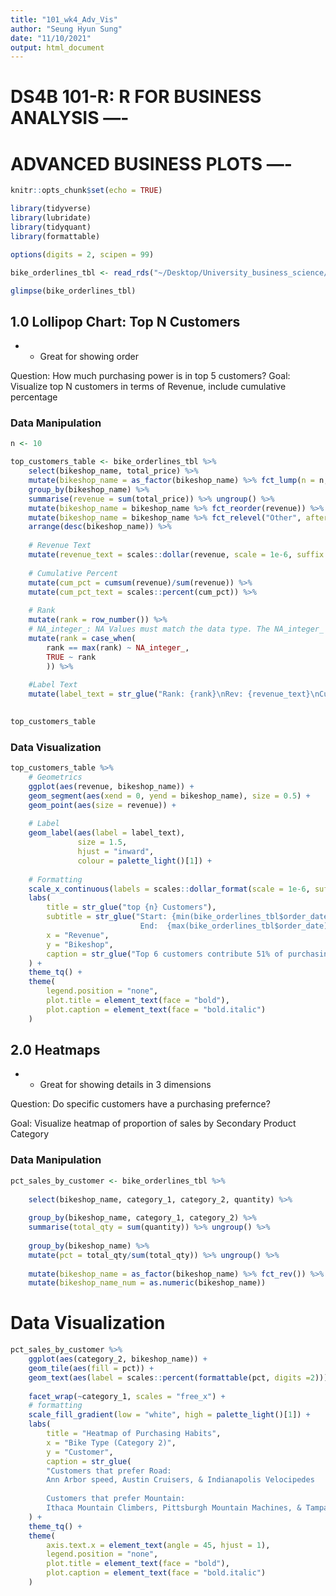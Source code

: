 ```yaml
---
title: "101_wk4_Adv_Vis"
author: "Seung Hyun Sung"
date: "11/10/2021"
output: html_document
---
```


# DS4B 101-R: R FOR BUSINESS ANALYSIS ---- 
# ADVANCED BUSINESS PLOTS ----

```r
knitr::opts_chunk$set(echo = TRUE)
```


```r
library(tidyverse)
library(lubridate)
library(tidyquant)
library(formattable)

options(digits = 2, scipen = 99)

bike_orderlines_tbl <- read_rds("~/Desktop/University_business_science/DS4B_101/00_data/bike_sales/data_wrangled/bike_orderlines.rds")

glimpse(bike_orderlines_tbl)
```


## 1.0 Lollipop Chart: Top N Customers 

* - Great for showing order

Question: How much purchasing power is in top 5 customers?
Goal: Visualize top N customers in terms of Revenue, include cumulative percentage



### Data Manipulation

```r
n <- 10

top_customers_table <- bike_orderlines_tbl %>% 
    select(bikeshop_name, total_price) %>% 
    mutate(bikeshop_name = as_factor(bikeshop_name) %>% fct_lump(n = n, w = total_price)) %>% 
    group_by(bikeshop_name) %>% 
    summarise(revenue = sum(total_price)) %>% ungroup() %>% 
    mutate(bikeshop_name = bikeshop_name %>% fct_reorder(revenue)) %>% 
    mutate(bikeshop_name = bikeshop_name %>% fct_relevel("Other", after = 0)) %>% 
    arrange(desc(bikeshop_name)) %>% 
    
    # Revenue Text
    mutate(revenue_text = scales::dollar(revenue, scale = 1e-6, suffix = "M")) %>% 
    
    # Cumulative Percent 
    mutate(cum_pct = cumsum(revenue)/sum(revenue)) %>% 
    mutate(cum_pct_text = scales::percent(cum_pct)) %>% 
    
    # Rank 
    mutate(rank = row_number()) %>% 
    # NA_integer_: NA Values must match the data type. The NA_integer_ adds an NA value to integer data. 
    mutate(rank = case_when(
        rank == max(rank) ~ NA_integer_,
        TRUE ~ rank
        )) %>% 
    
    #Label Text 
    mutate(label_text = str_glue("Rank: {rank}\nRev: {revenue_text}\nCumPct: {cum_pct_text}"))
    

top_customers_table
```
### Data Visualization

```r
top_customers_table %>% 
    # Geometrics
    ggplot(aes(revenue, bikeshop_name)) +
    geom_segment(aes(xend = 0, yend = bikeshop_name), size = 0.5) +
    geom_point(aes(size = revenue)) +
    
    # Label 
    geom_label(aes(label = label_text), 
               size = 1.5, 
               hjust = "inward",
               colour = palette_light()[1]) +
    
    # Formatting
    scale_x_continuous(labels = scales::dollar_format(scale = 1e-6, suffix = "M")) +
    labs(
        title = str_glue("top {n} Customers"),
        subtitle = str_glue("Start: {min(bike_orderlines_tbl$order_date)}
                             End:  {max(bike_orderlines_tbl$order_date)}"),
        x = "Revenue",
        y = "Bikeshop",
        caption = str_glue("Top 6 customers contribute 51% of purchasing power.")
    ) +
    theme_tq() +
    theme(
        legend.position = "none",
        plot.title = element_text(face = "bold"),
        plot.caption = element_text(face = "bold.italic")
    )


```

## 2.0 Heatmaps 
* - Great for showing details in 3 dimensions

Question: Do specific customers have a purchasing prefernce?

Goal: Visualize heatmap of proportion of sales by Secondary Product Category

### Data Manipulation

```r
pct_sales_by_customer <- bike_orderlines_tbl %>% 
    
    select(bikeshop_name, category_1, category_2, quantity) %>% 
    
    group_by(bikeshop_name, category_1, category_2) %>% 
    summarise(total_qty = sum(quantity)) %>% ungroup() %>% 
    
    group_by(bikeshop_name) %>% 
    mutate(pct = total_qty/sum(total_qty)) %>% ungroup() %>% 
    
    mutate(bikeshop_name = as_factor(bikeshop_name) %>% fct_rev()) %>% 
    mutate(bikeshop_name_num = as.numeric(bikeshop_name))

```

# Data Visualization

```r

pct_sales_by_customer %>% 
    ggplot(aes(category_2, bikeshop_name)) +
    geom_tile(aes(fill = pct)) +
    geom_text(aes(label = scales::percent(formattable(pct, digits =2))), size = 3) +
    
    facet_wrap(~category_1, scales = "free_x") +
    # formatting 
    scale_fill_gradient(low = "white", high = palette_light()[1]) +
    labs(
        title = "Heatmap of Purchasing Habits",
        x = "Bike Type (Category 2)",
        y = "Customer",
        caption = str_glue(
        "Customers that prefer Road: 
        Ann Arbor speed, Austin Cruisers, & Indianapolis Velocipedes
        
        Customers that prefer Mountain: 
        Ithaca Mountain Climbers, Pittsburgh Mountain Machines, & Tampa 29ers")
    ) +
    theme_tq() +
    theme(
        axis.text.x = element_text(angle = 45, hjust = 1),
        legend.position = "none",
        plot.title = element_text(face = "bold"),
        plot.caption = element_text(face = "bold.italic")
    )

```

